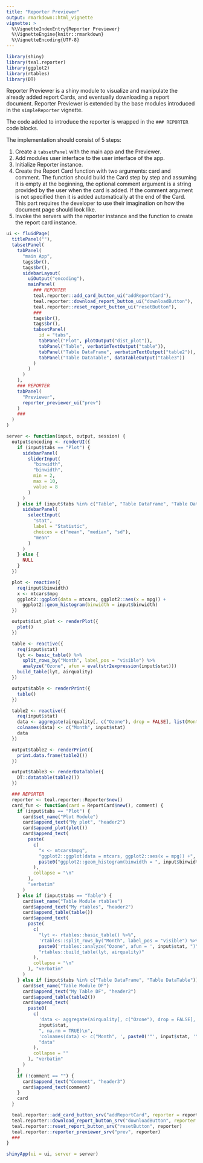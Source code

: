```yaml
---
title: "Reporter Previewer"
output: rmarkdown::html_vignette
vignette: >
  %\VignetteIndexEntry{Reporter Previewer}
  %\VignetteEngine{knitr::rmarkdown}
  %\VignetteEncoding{UTF-8}
---
```


```r
library(shiny)
library(teal.reporter)
library(ggplot2)
library(rtables)
library(DT)
```

Reporter Previewer is a shiny module to visualize and manipulate the already added report Cards, and eventually downloading a report document.
Reporter Previewer is extended by the base modules introduced in the `simpleReporter` vignette.

The code added to introduce the reporter is wrapped in the `### REPORTER` code blocks.

The implementation should consist of 5 steps:

1. Create a `tabsetPanel` with the main app and the Previewer.
2. Add modules user interface to the user interface of the app.
3. Initialize Reporter instance.
4. Create the Report Card function with two arguments: card and comment.
The function should build the Card step by step and assuming it is empty at the beginning,
the optional comment argument is a string provided by the user when the card is added.
If the comment argument is not specified then it is added automatically at the end of the Card.
This part requires the developer to use their imagination on how the document page should look like.
5. Invoke the servers with the reporter instance and the function to create the report card instance.

```r
ui <- fluidPage(
  titlePanel(""),
  tabsetPanel(
    tabPanel(
      "main App",
      tags$br(),
      tags$br(),
      sidebarLayout(
        uiOutput("encoding"),
        mainPanel(
          ### REPORTER
          teal.reporter::add_card_button_ui("addReportCard"),
          teal.reporter::download_report_button_ui("downloadButton"),
          teal.reporter::reset_report_button_ui("resetButton"),
          ###
          tags$br(),
          tags$br(),
          tabsetPanel(
            id = "tabs",
            tabPanel("Plot", plotOutput("dist_plot")),
            tabPanel("Table", verbatimTextOutput("table")),
            tabPanel("Table DataFrame", verbatimTextOutput("table2")),
            tabPanel("Table DataTable", dataTableOutput("table3"))
          )
        )
      )
    ),
    ### REPORTER
    tabPanel(
      "Previewer",
      reporter_previewer_ui("prev")
    )
    ###
  )
)

server <- function(input, output, session) {
  output$encoding <- renderUI({
    if (input$tabs == "Plot") {
      sidebarPanel(
        sliderInput(
          "binwidth",
          "binwidth",
          min = 2,
          max = 10,
          value = 8
        )
      )
    } else if (input$tabs %in% c("Table", "Table DataFrame", "Table DataTable")) {
      sidebarPanel(
        selectInput(
          "stat",
          label = "Statistic",
          choices = c("mean", "median", "sd"),
          "mean"
        )
      )
    } else {
      NULL
    }
  })

  plot <- reactive({
    req(input$binwidth)
    x <- mtcars$mpg
    ggplot2::ggplot(data = mtcars, ggplot2::aes(x = mpg)) +
      ggplot2::geom_histogram(binwidth = input$binwidth)
  })

  output$dist_plot <- renderPlot({
    plot()
  })

  table <- reactive({
    req(input$stat)
    lyt <- basic_table() %>%
      split_rows_by("Month", label_pos = "visible") %>%
      analyze("Ozone", afun = eval(str2expression(input$stat)))
    build_table(lyt, airquality)
  })

  output$table <- renderPrint({
    table()
  })

  table2 <- reactive({
    req(input$stat)
    data <- aggregate(airquality[, c("Ozone"), drop = FALSE], list(Month = airquality$Month), get(input$stat), na.rm = TRUE)
    colnames(data) <- c("Month", input$stat)
    data
  })

  output$table2 <- renderPrint({
    print.data.frame(table2())
  })

  output$table3 <- renderDataTable({
    DT::datatable(table2())
  })

  ### REPORTER
  reporter <- teal.reporter::Reporter$new()
  card_fun <- function(card = ReportCard$new(), comment) {
    if (input$tabs == "Plot") {
      card$set_name("Plot Module")
      card$append_text("My plot", "header2")
      card$append_plot(plot())
      card$append_text(
        paste(
          c(
            "x <- mtcars$mpg",
            "ggplot2::ggplot(data = mtcars, ggplot2::aes(x = mpg)) +",
            paste0("ggplot2::geom_histogram(binwidth = ", input$binwidth, ")")
          ),
          collapse = "\n"
        ),
        "verbatim"
      )
    } else if (input$tabs == "Table") {
      card$set_name("Table Module rtables")
      card$append_text("My rtables", "header2")
      card$append_table(table())
      card$append_text(
        paste(
          c(
            "lyt <- rtables::basic_table() %>%",
            'rtables::split_rows_by("Month", label_pos = "visible") %>%',
            paste0('rtables::analyze("Ozone", afun = ', input$stat, ")"),
            "rtables::build_table(lyt, airquality)"
          ),
          collapse = "\n"
        ), "verbatim"
      )
    } else if (input$tabs %in% c("Table DataFrame", "Table DataTable")) {
      card$set_name("Table Module DF")
      card$append_text("My Table DF", "header2")
      card$append_table(table2())
      card$append_text(
        paste0(
          c(
            'data <- aggregate(airquality[, c("Ozone"), drop = FALSE], list(Month = airquality$Month), ',
            input$stat,
            ", na.rm = TRUE)\n",
            'colnames(data) <- c("Month", ', paste0('"', input$stat, '"'), ")\n",
            "data"
          ),
          collapse = ""
        ), "verbatim"
      )
    }
    if (!comment == "") {
      card$append_text("Comment", "header3")
      card$append_text(comment)
    }
    card
  }

  teal.reporter::add_card_button_srv("addReportCard", reporter = reporter, card_fun = card_fun)
  teal.reporter::download_report_button_srv("downloadButton", reporter = reporter)
  teal.reporter::reset_report_button_srv("resetButton", reporter)
  teal.reporter::reporter_previewer_srv("prev", reporter)
  ###
}

shinyApp(ui = ui, server = server)
```
